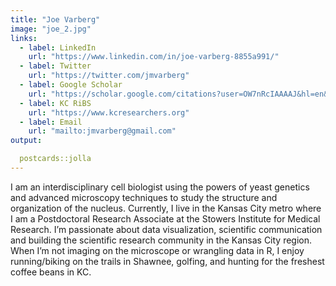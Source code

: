 ```yaml
---
title: "Joe Varberg"
image: "joe_2.jpg"
links:
  - label: LinkedIn
    url: "https://www.linkedin.com/in/joe-varberg-8855a991/"
  - label: Twitter
    url: "https://twitter.com/jmvarberg"
  - label: Google Scholar
    url: "https://scholar.google.com/citations?user=OW7nRcIAAAAJ&hl=en&authuser=1"
  - label: KC RiBS
    url: "https://www.kcresearchers.org"
  - label: Email
    url: "mailto:jmvarberg@gmail.com"
output:

  postcards::jolla
---
```

 
I am an interdisciplinary cell biologist using the powers of yeast genetics and advanced microscopy techniques to study the structure and organization of the nucleus. Currently, I live in the Kansas City metro where I am a Postdoctoral Research Associate at the Stowers Institute for Medical Research. I'm passionate about data visualization, scientific communication and building the scientific research community in the Kansas City region. When I'm not imaging on the microscope or wrangling data in R, I enjoy running/biking on the trails in Shawnee, golfing, and hunting for the freshest coffee beans in KC.